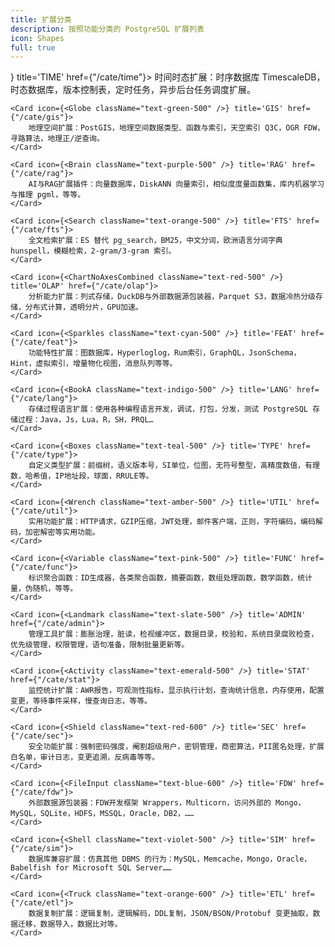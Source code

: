 ```yaml
---
title: 扩展分类
description: 按照功能分类的 PostgreSQL 扩展列表
icon: Shapes
full: true
---
```



<Cards>
    <Card icon={<Clock className="text-blue-500" />} title='TIME' href={"/cate/time"}>
        时间时态扩展：时序数据库 TimescaleDB，时态数据库，版本控制表，定时任务，异步后台任务调度扩展。
    </Card>

    <Card icon={<Globe className="text-green-500" />} title='GIS' href={"/cate/gis"}>
        地理空间扩展：PostGIS，地理空间数据类型、函数与索引，天空索引 Q3C，OGR FDW， 寻路算法，地理正/逆查询。
    </Card>

    <Card icon={<Brain className="text-purple-500" />} title='RAG' href={"/cate/rag"}>
        AI与RAG扩展插件：向量数据库，DiskANN 向量索引，相似度度量函数集，库内机器学习与推理 pgml，等等。
    </Card>

    <Card icon={<Search className="text-orange-500" />} title='FTS' href={"/cate/fts"}>
        全文检索扩展：ES 替代 pg_search，BM25，中文分词，欧洲语言分词字典 hunspell，模糊检索，2-gram/3-gram 索引。
    </Card>

    <Card icon={<ChartNoAxesCombined className="text-red-500" />} title='OLAP' href={"/cate/olap"}>
        分析能力扩展：列式存储，DuckDB与外部数据源包装器，Parquet S3，数据冷热分级存储，分布式计算，透明分片，GPU加速。
    </Card>

    <Card icon={<Sparkles className="text-cyan-500" />} title='FEAT' href={"/cate/feat"}>
        功能特性扩展：图数据库，Hyperloglog，Rum索引，GraphQL，JsonSchema，Hint，虚拟索引，增量物化视图，消息队列等等。
    </Card>

    <Card icon={<BookA className="text-indigo-500" />} title='LANG' href={"/cate/lang"}>
        存储过程语言扩展：使用各种编程语言开发，调试，打包，分发，测试 PostgreSQL 存储过程：Java，Js，Lua，R，SH，PRQL…
    </Card>

    <Card icon={<Boxes className="text-teal-500" />} title='TYPE' href={"/cate/type"}>
        自定义类型扩展：前缀树，语义版本号，SI单位，位图，无符号整型，高精度数值，有理数，哈希值，IP地址段，球面，RRULE等。
    </Card>

    <Card icon={<Wrench className="text-amber-500" />} title='UTIL' href={"/cate/util"}>
        实用功能扩展：HTTP请求，GZIP压缩，JWT处理，邮件客户端，正则，字符编码，编码解码，加密解密等实用功能。
    </Card>

    <Card icon={<Variable className="text-pink-500" />} title='FUNC' href={"/cate/func"}>
        标识聚合函数：ID生成器，各类聚合函数，摘要函数，数组处理函数，数学函数，统计量，伪随机，等等。
    </Card>

    <Card icon={<Landmark className="text-slate-500" />} title='ADMIN' href={"/cate/admin"}>
        管理工具扩展：膨胀治理，脏读，检视缓冲区，数据目录，校验和，系统目录腐败检查，优先级管理，权限管理，语句准备，限制批量更新等。
    </Card>

    <Card icon={<Activity className="text-emerald-500" />} title='STAT' href={"/cate/stat"}>
        监控统计扩展：AWR报告，可观测性指标，显示执行计划，查询统计信息，内存使用，配置变更，等待事件采样，慢查询日志，等等。
    </Card>

    <Card icon={<Shield className="text-red-600" />} title='SEC' href={"/cate/sec"}>
        安全功能扩展：强制密码强度，阉割超级用户，密钥管理，商密算法，PII匿名处理，扩展白名单，审计日志，变更追溯，反病毒等等。
    </Card>

    <Card icon={<FileInput className="text-blue-600" />} title='FDW' href={"/cate/fdw"}>
        外部数据源包装器：FDW开发框架 Wrappers，Multicorn，访问外部的 Mongo，MySQL，SQLite，HDFS，MSSQL，Oracle，DB2，……
    </Card>

    <Card icon={<Shell className="text-violet-500" />} title='SIM' href={"/cate/sim"}>
        数据库兼容扩展：仿真其他 DBMS 的行为：MySQL，Memcache，Mongo，Oracle，Babelfish for Microsoft SQL Server……
    </Card>

    <Card icon={<Truck className="text-orange-600" />} title='ETL' href={"/cate/etl"}>
        数据复制扩展：逻辑复制，逻辑解码，DDL复制，JSON/BSON/Protobuf 变更抽取，数据迁移，数据导入，数据比对等。
    </Card>
</Cards>
